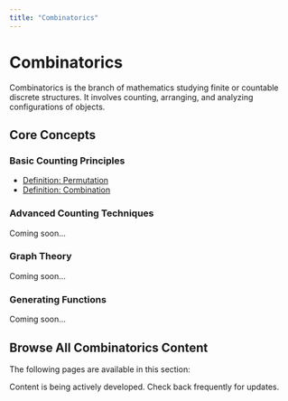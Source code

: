 ```yaml
---
title: "Combinatorics"
---
```


# Combinatorics

Combinatorics is the branch of mathematics studying finite or countable discrete structures. It involves counting, arranging, and analyzing configurations of objects.

## Core Concepts

### Basic Counting Principles
- [Definition: Permutation](def-permutation.qmd)
- [Definition: Combination](def-combination.qmd)

### Advanced Counting Techniques
Coming soon...

### Graph Theory
Coming soon...

### Generating Functions
Coming soon...

## Browse All Combinatorics Content

The following pages are available in this section:

:::{.callout-note}
Content is being actively developed. Check back frequently for updates.
:::
